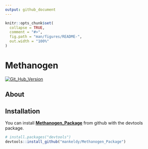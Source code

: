 ```yaml
---
output: github_document
---
```


<!-- README.md is generated from README.Rmd. Please edit that file -->

```r
knitr::opts_chunk$set(
  collapse = TRUE,
  comment = "#>",
  fig.path = "man/figures/README-",
  out.width = "100%"
)
```

# Methanogen

<!-- badges: start -->
[![Git_Hub_Version](https://img.shields.io/github/r-package/v/mankeldy/Methanogen_package)](/commits)
<!-- badges: end -->

## About

## Installation

You can install **[Methanogen_Package]()** from github with the devtools package.

``` r
# install.packages("devtools")
devtools::install_github("mankeldy/Methanogen_Package")
```

